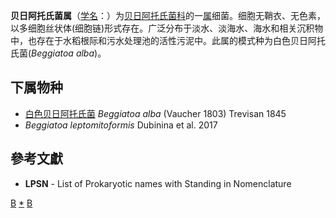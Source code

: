 {{Automatic taxobox
| taxon = Beggiatoa
| authority = Trevisan, 1842
| type species = 白色贝日阿托氏菌<br>''Beggiatoa alba''
| type species authority = (Vaucher, 1803) Trevisan, 1845
}}
'''贝日阿托氏菌属'''（[[学名|学名]]：{{lang|la|''Beggiatoa''}}）为[[贝日阿托氏菌科|贝日阿托氏菌科]]的一[[属|属]]细菌。细胞无鞘衣、无色素，以多细胞丝状体(细胞链)形式存在。广泛分布于淡水、淡海水、海水和相关沉积物中，也存在于水稻根际和污水处理池的活性污泥中。此属的模式种为白色贝日阿托氏菌(''Beggiatoa alba'')。

==下属物种==
* [[白色贝日阿托氏菌|白色贝日阿托氏菌]] ''Beggiatoa alba'' (Vaucher 1803) Trevisan 1845
* ''Beggiatoa leptomitoformis'' Dubinina et al. 2017

==參考文獻==
{{reflist}}
* '''LPSN''' - List of Prokaryotic names with Standing in Nomenclature

{{taxonbar}}

[[Category:_贝日阿托氏菌科|B]]
[[Category:_贝日阿托氏菌属|*]]
[[Category:1842年描述的分类群|B]]
